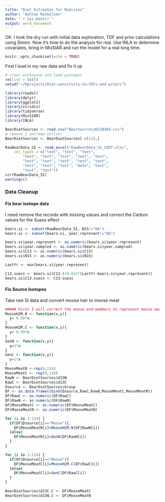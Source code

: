 ```yaml
---
title: "Diet Estimates for Realsies"
author: "Ashlee Mikkelsen"
date: "`r Sys.Date()`"
output: word_document
---
```


OK. I took the dry run with initial data exploration, TDF and prior calculations using Simmr. Now it's time to do the analysis for real. Use INLA to determine covariates, bring in MixSIAR and run the model for a real long time.


```r
knitr::opts_chunk$set(echo = TRUE)
```


First I load in my raw data and fix it up
```r

# clear workspace and load packages
rm(list = ls())
setwd("~/Rprojects/Diet-sensitivty-to-TDFs-and-priors")

library(readxl)
library(dplyr)
library(ggplot2)
library(viridis)
library(tidyverse)
library(MixSIAR)
library(INLA)

```



```r

BearDietSources <- read.csv("BearSources20220404.csv")
# remove 1 extreme outlier 
BearDietSources <- BearDietSources[-c(12),]

RawBearData_SI <- read_excel("RawBearData_SI_CORT.xlsx", 
    col_types = c("text", "text", "text", 
        "text", "text", "text", "text", "text", 
        "text", "text", "text", "text", "text", 
        "text", "text", "text", "date", "text", 
        "text", "text"))
str(RawBearData_SI)
warnings()


```



### Data Cleanup

#### Fix bear isotope data
I need remove the records with missing values and correct the Carbon values for the Suess effect

```r

bears.si <- subset(RawBearData_SI, N15!="NA")
bears.si <- subset(bears.si, year.represent!="NA")

bears.si$year.represent <- as.numeric(bears.si$year.represent)
bears.si$year.sampled <- as.numeric(bears.si$year.sampled)
bears.si$C13 <- as.numeric(bears.si$C13)
bears.si$N15 <- as.numeric(bears.si$N15)

LastYr <- max(bears.si$year.represent)

C13.suess <- bears.si$C13-(+0.022*(LastYr-bears.si$year.represent))
bears.si$C13.suess <- C13.suess


```

#### Fix Source Isotopes

Take raw SI data and convert moose hair to moose meat
```r
##### First I will correct the moose end-members to represent moose meat and not moose hair
MooseH2M.N <- function(x,y){
  y= 0.88*x
}
MooseH2M.C <- function(x,y){
  y= 0.99*x
}
GenN <- function(x,y){
  y=1*x
}
GenC <- function(x,y){
  y=1*x
}
MooseMeatN <-rep(0,134)
MooseMeatC <- rep(0,134)
RawN <- BearDietSources$d15N
RawC <- BearDietSources$d13C
Dsource <- BearDietSources$Group
DF <- as.data.frame(cbind(Dsource,RawC,RawN,MooseMeatC,MooseMeatN))
DF$RawC <- as.numeric(DF$RawC)
DF$RawN <- as.numeric(DF$RawN)
DF$MooseMeatC <- as.numeric(DF$MooseMeatC)
DF$MooseMeatN <- as.numeric(DF$MooseMeatN)

for (i in 1:134) {
  if(DF$Dsource[i]=="Moose"){
    DF$MooseMeatN[i]=MooseH2M.N(DF$RawN[i])
  }else{
    DF$MooseMeatN[i]=GenN(DF$RawN[i])
  }
}

for (i in 1:134) {
  if(DF$Dsource[i]=="Moose"){
    DF$MooseMeatC[i]=MooseH2M.C(DF$RawC[i])
  }else{
    DF$MooseMeatC[i]=GenC(DF$RawC[i])
  }
}

BearDietSources$d13C.C <- DF$MooseMeatC
BearDietSources$d15N.C <- DF$MooseMeatN

``` 
